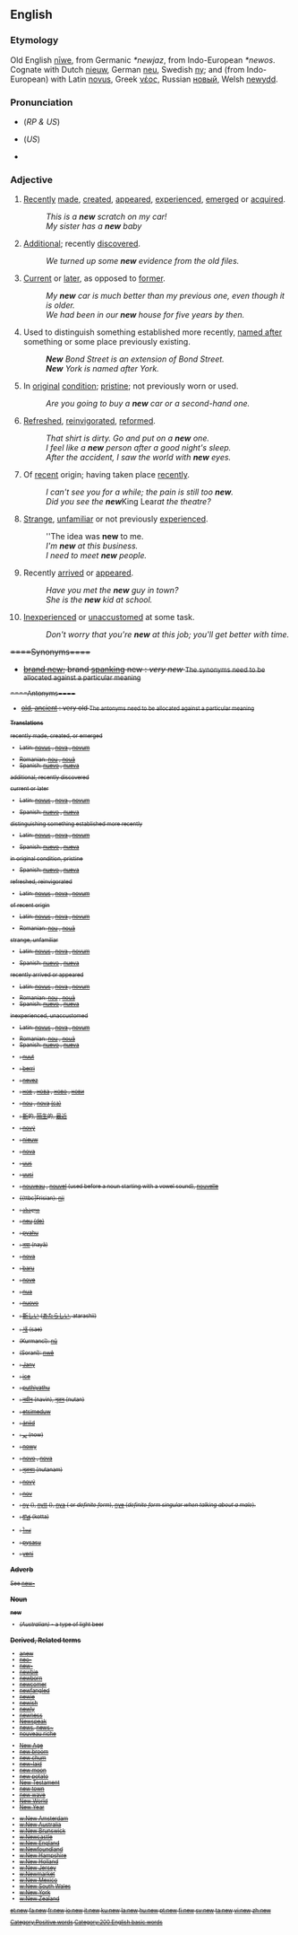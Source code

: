 {{see|new-}}
{{rfc}}

==English==

{{rank|three|put|once|167|new|years|always|another}}

===Etymology===
Old English [[niwe|nīwe]], from Germanic ''*newjaz'', from Indo-European ''*newos''.  Cognate with Dutch [[nieuw]], German [[neu]], Swedish [[ny]]; and (from Indo-European) with Latin [[novus]], Greek [[νέος]], Russian [[новый]], Welsh [[newydd]].

===Pronunciation===
*{{IPA|/nju:/}} (''RP & US'')
*{{IPA|/nu:/}} (''US'')
*{{audio|en-us-new.ogg|Audio (US)}}

===Adjective===
{{en-ad2|'''new'''|'''[[newer]]'''|'''[[newest]]'''}}

<!-- This is a complex, much used word with many subtle nuances of meaning. IT NEEDS a lot of examples --~~~~ -->
{{WikiSaurus-link|new}}
# [[recently|Recently]] [[made]], [[created]], [[appeared]], [[experienced]], [[emerged]] or [[acquired]].
#: ''This is a '''new''' scratch on my car!''
#: ''My sister has a '''new''' baby''
# [[additional|Additional]]; recently [[discover]]ed.
#: ''We turned up some '''new''' evidence from the old files.''
# [[current|Current]] or [[later]], as opposed to [[former]].
#: ''My '''new''' car is much better than my previous one, even though it is older.''
#: ''We had been in our '''new''' house for five years by then.''
# Used to distinguish something established more recently, [[named after]] something or some place previously existing.
#: '''''New''' Bond Street is an extension of Bond Street.''
#: '''''New''' York is named after York.''
# In [[original]] [[condition]]; [[pristine]]; not previously worn or used.
#: ''Are you going to buy a '''new''' car or a second-hand one.''
# [[refresh|Refreshed]], [[reinvigorate]]d, [[reform]]ed.
#: ''That shirt is dirty. Go and put on a '''new''' one.''
#: ''I feel like a '''new''' person after a good night's sleep.''
#: ''After the accident, I saw the world with '''new''' eyes.''
# Of [[recent]] origin; having taken place [[recently]].
#:''I can't see you for a while; the pain is still too '''new'''.''
#:''Did you see the '''new''' ''King Lear'' at the theatre?''
# [[strange|Strange]], [[unfamiliar]] or not previously [[experience]]d.
#: ''The idea was '''new''' to me.
#: ''I'm '''new''' at this business.''
#: ''I need to meet '''new''' people.''
# Recently [[arrive]]d or [[appear]]ed.
#: ''Have you met the '''new''' guy in town?''
#: ''She is the '''new''' kid at school.''
# [[inexperienced|Inexperienced]] or [[unaccustomed]] at some task.
#: ''Don't worry that you're '''new''' at this job; you'll get better with time.''



<strike>====Synonyms====
*<strike>[[brand new]]; brand [[spanking]] new : ''very new'' </strike> <small>The synonyms need to be allocated against a particular meaning

<strike>====Antonyms====
*<strike>[[old]], [[ancient]] : very old </strike> <small>The antonyms need to be allocated against a particular meaning

====Translations====
;recently made, created, or emerged
{{top}}
*Latin: [[novus]] {{m}}, [[nova]] {{f}}, [[novum]] {{n}}
{{mid}}
*Romanian: [[nou]] {{m}}, [[nouă]] {{f}}
*Spanish: [[nuevo]] {{m}}, [[nueva]] {{f}}
{{bottom}}

;additional, recently discovered

;current or later
{{top}}
*Latin: [[novus]] {{m}}, [[nova]] {{f}}, [[novum]] {{n}}
{{mid}}
*Spanish: [[nuevo]] {{m}}, [[nueva]] {{f}}
{{bottom}}

;distinguishing something established more recently
{{top}}
*Latin: [[novus]] {{m}}, [[nova]] {{f}}, [[novum]] {{n}}
{{mid}}
*Spanish: [[nuevo]] {{m}}, [[nueva]] {{f}}
{{bottom}}

;in original condition, pristine
{{top}}
{{mid}}
*Spanish: [[nuevo]] {{m}}, [[nueva]] {{f}}
{{bottom}}

;refreshed, reinvigorated
{{top}}
*Latin: [[novus]] {{m}}, [[nova]] {{f}}, [[novum]] {{n}}
{{mid}}
{{bottom}}

;of recent origin
{{top}}
*Latin: [[novus]] {{m}}, [[nova]] {{f}}, [[novum]] {{n}}
{{mid}}
*Romanian: [[nou]] {{m}}, [[nouă]] {{f}}
{{bottom}}

;strange, unfamiliar
{{top}}
*Latin: [[novus]] {{m}}, [[nova]] {{f}}, [[novum]] {{n}}
{{mid}}
*Spanish: [[nuevo]] {{m}}, [[nueva]] {{f}}
{{bottom}}

;recently arrived or appeared
{{top}}
*Latin: [[novus]] {{m}}, [[nova]] {{f}}, [[novum]] {{n}}
{{mid}}
*Romanian: [[nou]] {{m}}, [[nouă]] {{f}}
*Spanish: [[nuevo]] {{m}}, [[nueva]] {{f}}
{{bottom}}

;inexperienced, unaccustomed
{{top}}
*Latin: [[novus]] {{m}}, [[nova]] {{f}}, [[novum]] {{n}}
{{mid}}
*Romanian: [[nou]] {{m}}, [[nouă]] {{f}}
*Spanish: [[nuevo]] {{m}}, [[nueva]] {{f}}
{{bottom}}

{{checktrans}}
{{top}}
*{{ttbc|Afrikaans}}: [[nuut]]
*{{ttbc|Basque}}: [[berri]]
*{{ttbc|Breton}}: [[nevez]]
*{{ttbc|Bulgarian}}: [[нов]] {{m}}, [[нова]] {{f}}, [[ново]] {{n}}, [[нови]] {{p}}
*{{ttbc|Catalan}}: [[nou]] {{m}}, [[nova]] {{f}} [[:ca:nou|(ca)]]
*{{ttbc|Chinese}}: [[新]]的, [[陌生]]的, [[最近]]
*{{ttbc|Czech}}: [[nový]]
*{{ttbc|Dutch}}: [[nieuw]]
*{{ttbc|Esperanto}}: [[nova]]
*{{ttbc|Estonian}}: [[uus]]
*{{ttbc|Finnish}}: [[uusi]]
*{{ttbc|French}}: [[nouveau]] {{m}}, [[nouvel]] {{m}} (used before a noun starting with a vowel sound), [[nouvelle]] {{f}}
*{{ttbc|Frisian}: [[nij]]
*{{ttbc|Georgian}}: [[:ka:ახალი|ახალი]]
*{{ttbc|German}}: [[neu]] [[:de:neu|(de)]]
*{{ttbc|Guarani}}: [[pyahu]]
*{{ttbc|Hindi}}: [[नया]] (nayā)
*{{ttbc|Ido}}: [[nova]]
*{{ttbc|Indonesian}}: [[baru]]
*{{ttbc|Interlingua}}: [[nove]]
*{{ttbc|Irish}}: [[nua]]
*{{ttbc|Italian}}: [[nuovo]]
{{mid}}
*{{ttbc|Japanese}}: [[新しい]] ([[あたらしい]], atarashii)
*{{ttbc|Korean}}: [[새]] (sae)
*{{ttbc|Kurdish}} (Kurmancî): [[nû]]
*{{ttbc|Kurdish}} (Soranî): [[nwê]]
*{{ttbc|Kyrgyz}}: [[Jany]]
*{{ttbc|Manchu}}: [[ice]]
*{{ttbc|Malayalam}}: [[puthiyathu]]
*{{ttbc|Marathi}}: [[नवीन]] (navin), [[नुतन]] (nutan)
*{{ttbc|Nauruan}}: [[etsimeduw]]
*{{ttbc|Navajo}}: [[ániid]]
*{{ttbc|Persian}}: [[نو]] (now)
*{{ttbc|Polish}}: [[nowy]] {{m}}
*{{ttbc|Portuguese}}: [[novo]] {{m}}, [[nova]] {{f}}
*{{ttbc|Sanskrit}}: [[नुतनम्]] (nutanam)
*{{ttbc|Slovak}}: [[nový]]
*{{ttbc|Slovene}}: [[nov]]
*{{ttbc|Swedish}}: [[ny]] ({{c}}), [[nytt]] ({{n}}), [[nya]] ({{p}} or ''definite form''), [[nye]] (''definite form singular when talking about a male'').
*{{ttbc|Telugu}}: [[కొత్త]] (kotta) 
*{{ttbc|Thai}}: [[ใหม่]]
*{{ttbc|Tupinambá}}: [[pysasu]]
*{{ttbc|Turkish}}: [[yeni]]
{{bottom}}

===Adverb===
See [[new-]]


===Noun===
'''new'''
*''(Australian)'' - a type of light beer

===Derived, Related terms===
{{top3}}
*[[anew]]
*[[neo-]]
*[[new-]]
*[[newbie]]
*[[newborn]]
*[[newcomer]]
*[[newfangled]]
*[[newie]]
*[[newish]]
*[[newly]]
*[[newness]]
*[[Newspeak]]
*[[news]], [[news~]]
*[[nouveau riche]]

{{mid3}}
*[[New Age]]
*[[new broom]]
*[[new chum]]
*[[new-laid]]
*[[new moon]]
*[[new potato]]
*[[New Testament]]
*[[new town]]
*[[new wave]]
*[[New World]]
*[[New Year]]
{{mid3}}
*[[w:New Amsterdam]]
*[[w:New Australia]]
*[[w:New Brunswick]]
*[[w:Newcastle]]
*[[w:New England]]
*[[w:Newfoundland]]
*[[w:New Hampshire]]
*[[w:New Holland]]
*[[w:New Jersey]]
*[[w:Newmarket]]
*[[w:New Mexico]]
*[[w:New South Wales]]
*[[w:New York]]
*[[w:New Zealand]]
{{bottom}}

[[Category:Positive words]]
[[Category:200 English basic words]]
{{BE-wip}}

[[et:new]]
[[fa:new]]
[[fr:new]]
[[io:new]]
[[it:new]]
[[ku:new]]
[[la:new]]
[[hu:new]]
[[pt:new]]
[[fi:new]]
[[sv:new]]
[[ta:new]]
[[vi:new]]
[[zh:new]]